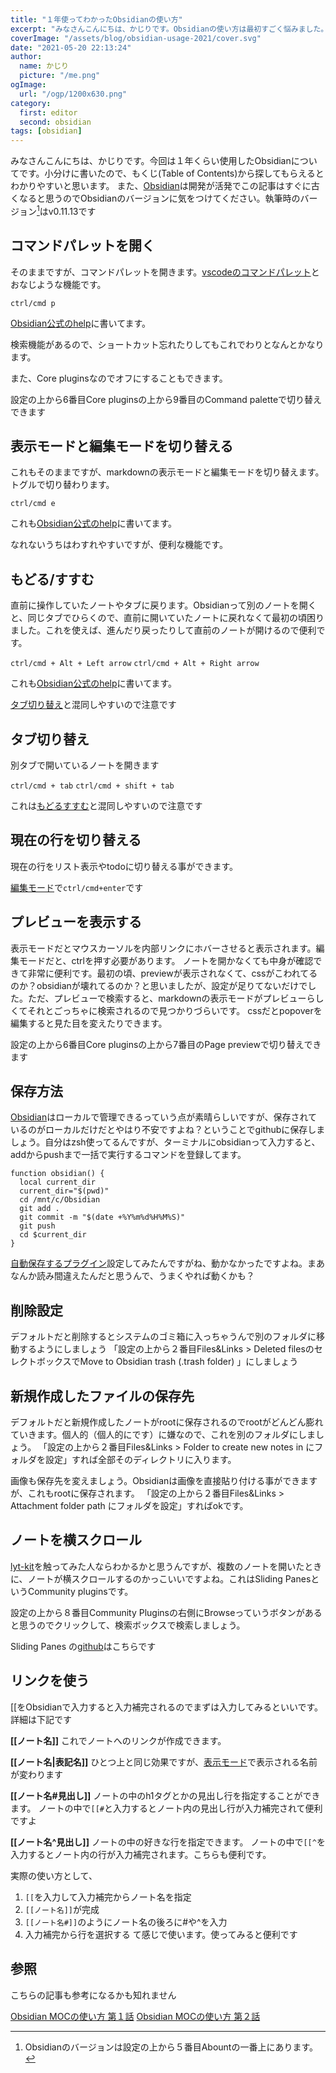 ```yaml
---
title: "１年使ってわかったObsidianの使い方"
excerpt: "みなさんこんにちは、かじりです。Obsidianの使い方は最初すごく悩みました。Obsidianは細かいところに手が届く感じで使いやすいのですが、どのように使っていけばいいのかわからなかったです。今回は自分のObsidian使い方を経験を踏まえてまとめてみました。"
coverImage: "/assets/blog/obsidian-usage-2021/cover.svg"
date: "2021-05-20 22:13:24"
author:
  name: かじり
  picture: "/me.png"
ogImage:
  url: "/ogp/1200x630.png"
category:
  first: editor
  second: obsidian
tags: [obsidian]
---
```


みなさんこんにちは、かじりです。今回は１年くらい使用したObsidianについてです。小分けに書いたので、もくじ(Table of Contents)から探してもらえるとわかりやすいと思います。
また、[Obsidian](https://obsidian.md/)は開発が活発でこの記事はすぐに古くなると思うのでObsidianのバージョンに気をつけてください。執筆時のバージョン[^1]はv0.11.13です

[^1]: Obsidianのバージョンは設定の上から５番目Abountの一番上にあります。

<Toc />

## コマンドパレットを開く

そのままですが、コマンドパレットを開きます。[vscodeのコマンドパレット](https://code.visualstudio.com/docs/getstarted/userinterface#_command-palette)とおなじような機能です。

`ctrl/cmd p`

[Obsidian公式のhelp](https://help.obsidian.md/How+to/Keyboard+shortcuts)に書いてます。

検索機能があるので、ショートカット忘れたりしてもこれでわりとなんとかなります。

また、Core pluginsなのでオフにすることもできます。

設定の上から6番目Core pluginsの上から9番目のCommand paletteで切り替えできます

## 表示モードと編集モードを切り替える

これもそのままですが、markdownの表示モードと編集モードを切り替えます。トグルで切り替わります。

`ctrl/cmd e`

これも[Obsidian公式のhelp](https://help.obsidian.md/How+to/Keyboard+shortcuts)に書いてます。

なれないうちはわすれやすいですが、便利な機能です。

## もどる/すすむ

直前に操作していたノートやタブに戻ります。Obsidianって別のノートを開くと、同じタブでひらくので、直前に開いていたノートに戻れなくて最初の頃困りました。これを使えば、進んだり戻ったりして直前のノートが開けるので便利です。

`ctrl/cmd + Alt + Left arrow`
`ctrl/cmd + Alt + Right arrow`

これも[Obsidian公式のhelp](https://help.obsidian.md/How+to/Keyboard+shortcuts)に書いてます。

[タブ切り替え](/obsidian-usage-2021#%E3%82%BF%E3%83%96%E5%88%87%E3%82%8A%E6%9B%BF%E3%81%88)と混同しやすいので注意です

## タブ切り替え

別タブで開いているノートを開きます

`ctrl/cmd + tab`
`ctrl/cmd + shift + tab`

これは[もどるすすむ](/obsidian-usage-2021#%E3%82%82%E3%81%A9%E3%82%8B%E3%81%99%E3%81%99%E3%82%80)と混同しやすいので注意です

## 現在の行を切り替える

現在の行をリスト表示やtodoに切り替える事ができます。

[編集モード](/obsidian-usage-2021#%E8%A1%A8%E7%A4%BA%E3%83%A2%E3%83%BC%E3%83%89%E3%81%A8%E7%B7%A8%E9%9B%86%E3%83%A2%E3%83%BC%E3%83%89%E3%82%92%E5%88%87%E3%82%8A%E6%9B%BF%E3%81%88%E3%82%8B)で`ctrl/cmd+enter`です

## プレビューを表示する

表示モードだとマウスカーソルを内部リンクにホバーさせると表示されます。編集モードだと、ctrlを押す必要があります。
ノートを開かなくても中身が確認できて非常に便利です。最初の頃、previewが表示されなくて、cssがこわれてるのか？obsidianが壊れてるのか？と思いましたが、設定が足りてないだけでした。ただ、プレビューで検索すると、markdownの表示モードがプレビューらしくてそれとごっちゃに検索されるので見つかりづらいです。
cssだとpopoverを編集すると見た目を変えたりできます。

設定の上から6番目Core pluginsの上から7番目のPage previewで切り替えできます

## 保存方法

[Obsidian](https://obsidian.md/)はローカルで管理できるっていう点が素晴らしいですが、保存されているのがローカルだけだとやはり不安ですよね？ということでgithubに保存しましょう。自分はzsh使ってるんですが、ターミナルにobsidianって入力すると、addからpushまで一括で実行するコマンドを登録してます。

```
function obsidian() {
  local current_dir
  current_dir="$(pwd)"
  cd /mnt/c/Obsidian
  git add .
  git commit -m "$(date +%Y%m%d%H%M%S)"
  git push
  cd $current_dir
}
```

[自動保存するプラグイン](https://github.com/denolehov/obsidian-git)設定してみたんですがね、動かなかったですよね。まあなんか読み間違えたんだと思うんで、うまくやれば動くかも？

## 削除設定

デフォルトだと削除するとシステムのゴミ箱に入っちゃうんで別のフォルダに移動するようにしましょう
「設定の上から２番目Files&Links > Deleted filesのセレクトボックスでMove to Obsidian trash (.trash folder) 」にしましょう

## 新規作成したファイルの保存先

デフォルトだと新規作成したノートがrootに保存されるのでrootがどんどん膨れていきます。個人的（個人的にです）に嫌なので、これを別のフォルダにしましょう。
「設定の上から２番目Files&Links > Folder to create new notes in  にフォルダを設定」すれば全部そのディレクトリに入ります。

画像も保存先を変えましょう。Obsidianは画像を直接貼り付ける事ができますが、これもrootに保存されます。
「設定の上から２番目Files&Links > Attachment folder path にフォルダを設定」すればokです。

## ノートを横スクロール

[lyt-kit](https://publish.obsidian.md/lyt-kit/)を触ってみた人ならわかるかと思うんですが、複数のノートを開いたときに、ノートが横スクロールするのかっこいいですよね。これはSliding PanesというCommunity pluginsです。

設定の上から８番目Community Pluginsの右側にBrowseっていうボタンがあると思うのでクリックして、検索ボックスで検索しましょう。

Sliding Panes の[github](https://github.com/deathau/sliding-panes-obsidian)はこちらです

## リンクを使う

[[をObsidianで入力すると入力補完されるのでまずは入力してみるといいです。
詳細は下記です

**\[\[ノート名\]\]**
これでノートへのリンクが作成できます。

**\[\[ノート名|表記名\]\]**
ひとつ上と同じ効果ですが、[表示モード](/obsidian-usage-2021#%E8%A1%A8%E7%A4%BA%E3%83%A2%E3%83%BC%E3%83%89%E3%81%A8%E7%B7%A8%E9%9B%86%E3%83%A2%E3%83%BC%E3%83%89%E3%82%92%E5%88%87%E3%82%8A%E6%9B%BF%E3%81%88%E3%82%8B)で表示される名前が変わります

**\[\[ノート名#見出し\]\]**
ノートの中のh1タグとかの見出し行を指定することができます。
ノートの中で`[[#`と入力するとノート内の見出し行が入力補完されて便利ですよ

**\[\[ノート名^見出し\]\]**
ノートの中の好きな行を指定できます。
ノートの中で`[[^`を入力するとノート内の行が入力補完されます。こちらも便利です。

実際の使い方として、
1. `[[`を入力して入力補完からノート名を指定
2. `[[ノート名]]`が完成
3. `[[ノート名#]]`のようにノート名の後ろに#や^を入力
4. 入力補完から行を選択する
て感じで使います。使ってみると便利です

## 参照

こちらの記事も参考になるかも知れません

[Obsidian MOCの使い方 第１話](/obsidian-moc-usage-2021)
[Obsidian MOCの使い方 第２話](/obsidian-moc-usage-part-2-2021)

